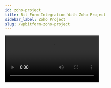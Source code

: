 ```yaml
---
id: zoho-project
title: Bit Form Integration With Zoho Project 
sidebar_label: Zoho Project
slug: /wpbitform-zoho-project
---
```


<Video youtube src="v=CaxLekQ-xVY&list=PL7c6CDwwm-AJoFFks8-X5HhaM19_W9y3j" />
<br/>

Using **Zoho Project integration** with WordPress form builder, you can create **(project, milestone, task list, task, subtask)** in Zoho Project. You can easily integrate without any coding. This Documentation goes through the configuration process. 

First, you have to log-in to your WordPress dashboard. Then click on Bit form from the left sidebar. Select an existing form that you want to integrate with Zoho Project. If you don’t have any form please create a new form. Please follow the screenshots below:

<Image src="Zoho Project/1.create_form" alt="Zoho Project" w="1020" h="350" />

Then click on the Settings menu from the top navigation bar.Navigate to ***Settings->Integrations->Click on (+) ->Select Zoho Project***. Please follow the screenshots below:

<Image src="Zoho Project/2.Homepage" alt="Zoho Project" w="1020" h="350" />

<Image src="Zoho Project/3.Bit-Form-to-Zoho-Project-integration-select" alt="Zoho Project" w="1020" h="350" />

Select a data center from the dropdown. Then click on the ***Zoho API Console***. Navigate to ***API Console->Get Started->Server-based Applications***. Please follow the screenshots below

<Image src="Zoho Project/4.Bit-Form-to-Zoho-Project-api-console" alt="Zoho Project" w="1020" h="350" />

<Image src="Zoho Project/5.GetStarted" alt="Zoho Project" w="1020" h="350" />

<Image src="Zoho Project/6.api-console-server-based"  alt="Zoho Project" w="1020" h="350" />

Fill those fields (Homepage URL and Authorized Redirect URLs) the same as your Integration Homepage. Then click ***UPDATE***.

<Image src="Zoho Project/7.Bit-Form-to-Zoho-Project-client-details"  alt="Zoho Project" w="1020" h="350" />

A Client ID and a Client Secret will be generated. Then go to the Client Secret tab.

<Image src="Zoho Project/8.Bit-Form-to-Zoho-Project-client-secret"  alt="Zoho Project" w="1020" h="350" />

Then copy the Client ID and Client Secret and paste them to the Bit Form integration page. Then click on the ***Authorize*** button (wait for a few seconds). After the successful authorization click on the Next button.

<Image src="Zoho Project/9.Bit-Form-to-Zoho-Project-integration-homepage"  alt="Zoho Project" w="1020" h="350" />

<Image src="Zoho Project/10.Bit-Form-to-Zoho-Project-select"  alt="Zoho Project" w="1020" h="350" />

<Image src="Zoho Project/11.Bit-Form-to-Zoho-Project-integration-authorization"  alt="Zoho Project" w="1020" h="350" />

Select the required (Portal and Event) from the dropdown. There have six kinds of events. Such as Create Project, Create Milestone, Create Tasklist, Create Task, Create Subtask, Create Issue.  

<Video src="12.Bit-Form-to-Zoho-project-field-map" alt="Zoho Project" w="1020" h="350" />

**Event->**

***1.Create Project:*** Select the Create Project event from the dropdown. Then map the mandatory field. Map all the needed fields to the corresponding fields in your form. To map more fields, click on the (+). The form fields that are relevant to the selected field would be listed in the drop-down under Bit Forms.

 **Project Actions:**

  - Project Owner-> By selecting this option you can add a project owner to your project. It’s mandatory to select a project owner for creating a project in the Zoho project.

  - Notice: Do not assign project owners as project users.

  - Task Layout-> Select a layout for your project. It’s a mandatory action.
   
  - Project Access-> By selecting this option you can change the access control of your project. There are two types of project access. One is Private and the other one is Public. Set the project access to Private if you want the project can be accessed only by the project users in the selected project. If you set it to the Public, the project will be followed and viewed by all the portal users.

  - Project User-> You can assign users for your project.

  - Group Name-> You can assign a group for your project.

  - Project Tags->  You can assign tags name with your project.

***2. Create Milestone:*** Select the Create Milestone event from the dropdown. Then select a project from the dropdown if you had already an existing project. If you don’t have any existing projects, you have to create a new project. To create a new project please follow the above create project actions.

Then map the mandatory field. Map all the needed fields to the corresponding fields in your form. To map more fields, click on the (+). The form fields that are relevant to the selected field would be listed in the drop-down under Bit Forms.

**Milestone Actions:**

 - Milestone Owner-> By selecting this option you can add a milestone owner to your project. It’s mandatory to select a milestone owner for creating a milestone in your project.

 - Milestone Flag-> Add a Milestone Flag for your milestone. There are two types of milestone flag. One is External and the other is Internal. External milestone will be visible to both the client and project users. Internal milestone will be visible only to the project users. It’s a mandatory action.

 - Milestone Tags-> Add a tag for milestone. 

***3. Create Tasklist:*** Select the Create Tasklist event from the dropdown. Then select a project from the dropdown if you have already an existing project. If you don’t have any existing projects, you have to create a new project. To create a new project please follow the above create project actions.

You can also assign a tasklist under a milestone. For this, you have to select a milestone from the dropdown if you had already existing milestone. If you don’t have any existing milestones, you have to create a new milestone. To create a new milestone please follow the above create milestone actions.

Then map the mandatory field. Map all the needed fields to the corresponding fields in your form. To map more fields, click on the (+). The form fields that are relevant to the selected field would be listed in the drop-down under Bit Forms.

**Tasklist Actions:**

 - Tasklist Flag-> Add a Tasklist Flag for your milestone. There are two types of tasklist flags. One is External and the other is Internal. The external tasklist will be visible to both the client and project users. The internal tasklist will be visible only to the project users. It’s a mandatory action.

 - Tasklist Tag->  Add  tags for tasklist. 

***4. Create Task:*** Select the Create Task event from the dropdown. Then select a project from the dropdown if you had already existing project. If you don’t have any existing projects, you have to create a new project. To create a new project please follow the above Create Project actions.

You can also assign a task under a milestone. For this, you have to select a milestone from the dropdown if you had already existing milestone. If you don’t have any existing milestones, you have to create a new milestone. To create a new milestone please follow the above Create Milestone actions.

You can also assign a task under a tasklist. For this, at first, you have to select a tasklist flag. Then you have to select a tasklist if you had already existing tasklist. If you don’t have any existing tasklist, you have to create a new tasklist. To create a new tasklist please follow the above Create Tasklist actions.

Then map the mandatory field. Map all the needed fields to the corresponding fields in your form. To map more fields, click on the (+). The form fields that are relevant to the selected field would be listed in the drop-down under Bit Forms.

**Task Actions:**

 - Task Owner-> Add a Task Owner by selecting this action. It’s a mandatory action.

 - Task Attachments-> Add attachments for task.

 - Task Time log-> 
   Select Date 
   Billing Status
   Enter Hours
   Set Start & End Time
   User
   Notes:       
   - Task Recurrence-> You can create a task and recreate it anytime using the Recurring functionality in Zoho Projects. When the same set of tasks are repeated after a couple of days, months and year, you can set it as a recurring task so that it automatically gets recreated after a designated period of time. You can set recurring details for a task while creating or editing a task.
   - Task Remainder-> Working on multiple tasks can be tedious and you can lose track of your work. Task reminders can help you stay on top of your work by sending timely emails. With task reminders in Zoho Projects, you don’t miss a single task.
      - Daily: The reminder mail will be sent to task owners daily till the due date.
      - On due date:A reminder mail will be sent to the specified users on or before the due date.
      - Day(s) before due date:A reminder mail will be sent before the due date based on the day(s) specified.
   - Task Tags-> Add tags with task. 

***5. Create Subtask:*** Select the Create Subtask event from the dropdown. Then select a project from the dropdown if you had already existed project. If you don’t have any existing projects, you have to create a new project. To create a new project please follow the above Create Project actions.

To create a subtask you have to select a task from the dropdown if you had already existed task. If you don’t have any existing tasks, you have to create a new task. To create a new task please follow the above Create Task actions.

You can also assign a subtask under a task milestone. For this, you have to select a milestone from the dropdown if you had already existed milestone. If you don’t have any existing milestones, you have to create a new milestone. To create a new milestone please follow the above Create Milestone actions.

 - You can also assign a subtask under the task of tasklist. For this, at first, you have to select a tasklist flag. There are two types of tasklist flags. One is External and the other is Internal. When you select External if any task remains under this flag all task list will be shown in the below dropdown. Then you have to select a task list if you had already existed tasklist. If you don’t have any existing tasklist, you have to create a new tasklist. To create a new tasklist please follow the above Create Tasklist actions.

 - Then map the mandatory field. Map all the needed fields to the corresponding fields in your form. To map more fields, click on the (+). The form fields that are relevant to the selected field would be listed in the drop-down under Bit Forms.

**Subtask Actions:**

 - Subtask Owner-> Add a Subtask Owner by selecting this action. It’s a mandatory action.

 - Subtask Attachments-> Add assignments for subtask.

 - Subtask Tags-> Add tags for subtask. 

***6. Create Issue:*** Select the Create Issue event from the dropdown. Then select a project from the dropdown if you had already an existing project. If you don’t have any existing projects, you have to create a new project. To create a new project please follow the above create project actions.

Then map the mandatory field.

You can also create a task under a milestone. For this, you have to select a milestone from the dropdown if you had already existed milestone. If you don’t have any existing milestones, you have to create a new milestone. To create a new milestone please follow the above Create Milestone actions.

Then map the mandatory field. Map all the needed fields to the corresponding fields in your form. To map more fields, click on the (+). The form fields that are relevant to the selected field would be listed in the drop-down under Bit Forms.

**Issue Actions:**

 - Issue Owner-> By selecting this option you can add an issue owner. It’s mandatory to select an issue owner for creating an issue.

 - Issue Flag-> Add an issue Flag for your milestone. There are two types of issue flag. One is External and the other is Internal. The external issue will be visible to both the client and project users. The internal issue will be visible only to the project users. It’s a mandatory action.

 - Issue Followers-> Select Issue Followers to add project users to the issue.

 - Issue Severity  

 - Issue Classification

 - Issue Module

 - Issue Priority

 - Issue Attachments

 - Issue Tags

Map all the fields, select the necessary Actions to be performed on integration, and then click on the ***Save*** button to save your settings.

In the end, create a Workflow for triggering the integration. Select the integration which you created before.

<Video src="13.Bit-Form-to-Zoho-project-workflow" alt="Zoho Desk" w="1020" h="400" />




